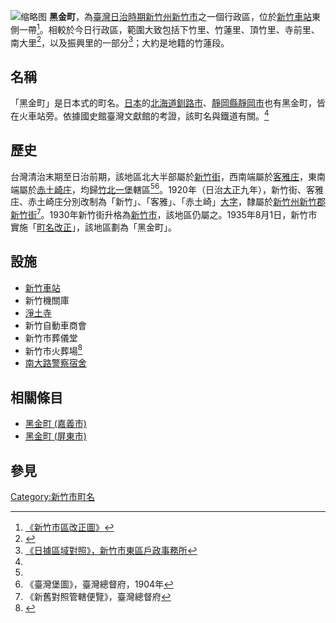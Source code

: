 {{noteTA
|1 = zh-cn:庄; zh-hk:庄; zh-tw:庄;
}}
{{japanese|japanese=黒金町|kana=くろがねちょう|romaji=Kuroganecho}}
[[File:新竹市町名.jpg|缩略图]]
'''黑金町'''，為[[臺灣日治時期|臺灣日治時期]][[新竹州|新竹州]][[新竹市_(州轄市)|新竹市]]之一個行政區，位於[[新竹車站|新竹車站]]東側一帶<ref name="新竹市區改正圖">[http://www.th.gov.tw/epaper/site/page/8/315 《新竹市區改正圖》]</ref>。相較於今日行政區，範圍大致包括下竹里、竹蓮里、頂竹里、寺前里、南大里<ref name="黑金町的町名由來">{{Cite web |url=http://w3.th.gov.tw/www/epaper/view2.php?ID=8&AID=315 |title=《黑金町的町名由來》，國史館臺灣文獻館電子報，第8期，2008年5月23日 |accessdate=2016年10月20日 |archive-date=2016年10月20日 |archive-url=https://web.archive.org/web/20161020174417/http://w3.th.gov.tw/www/epaper/view2.php?ID=8&AID=315 |dead-url=no }}</ref>，以及振興里的一部分<ref>[http://e-household.hccg.gov.tw/ch/home.jsp?id=117&parentpath=0,14,108 《日據區域對照》，新竹市東區戶政事務所]</ref>；大約是地籍的竹蓮段。

==名稱==
「黑金町」是日本式的町名。[[日本|日本]]的[[北海道|北海道]][[釧路市|釧路市]]、[[靜岡縣|靜岡縣]][[靜岡市|靜岡市]]也有黑金町，皆在火車站旁。依據國史館臺灣文獻館的考證，該町名與鐵道有關。<ref name="黑金町的町名由來"/>

==歷史==
台灣清治末期至日治前期，該地區北大半部屬於[[新竹_(大字)|新竹街]]，西南端屬於[[客雅庄|客雅庄]]，東南端屬於[[赤土崎庄|赤土崎庄]]，均歸[[竹北一堡|竹北一堡]]轄區<ref name="新竹市區改正圖"/><ref>《臺灣堡圖》，臺灣總督府，1904年</ref>。1920年（日治[[大正|大正]]九年），新竹街、客雅庄、赤土崎庄分別改制為「新竹」、「客雅」、「赤土崎」[[大字|大字]]，隸屬於[[新竹州|新竹州]][[新竹郡|新竹郡]][[新竹街|新竹街]]<ref>《新舊對照管轄便覽》，臺灣總督府</ref>。1930年新竹街升格為[[新竹市_(州轄市)|新竹市]]，該地區仍屬之。1935年8月1日，新竹市實施「[[町名改正|町名改正]]」，該地區劃為「黑金町」。

== 設施 ==

* [[新竹車站|新竹車站]]
* 新竹機關庫
* [[淨土寺_(新竹市)|淨土寺]]
* 新竹自動車商會
* 新竹市葬儀堂 
* 新竹市火葬場<ref>{{Cite web|title=新竹市商工人名錄|url=http://stfb.ntl.edu.tw/cgi-bin/gs32/gsweb.cgi?o=dbook&s=id=%22jpli2009-bk-sxt_07901_10_1938%22.&searchmode=basic|accessdate=|author=|date=1938-04-05|format=|publisher=新竹市役所|language=|archive-date=2020-07-17|archive-url=https://web.archive.org/web/20200717151843/http://stfb.ntl.edu.tw/cgi-bin/gs32/gsweb.cgi?o=dbook&s=id%3D%22jpli2009-bk-sxt_07901_10_1938%22.&searchmode=basic|dead-url=no}}</ref>
*[[南大路警察宿舍|南大路警察宿舍]]

== 相關條目 ==

* [[黑金町_(嘉義市)|黑金町 (嘉義市)]]
* [[黑金町_(屏東市)|黑金町 (屏東市)]]

==參見==
{{reflist}}

{{新竹市舊町名}}

[[Category:新竹市町名|Category:新竹市町名]]